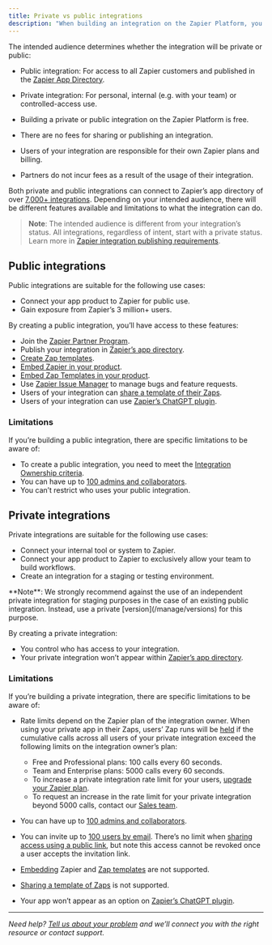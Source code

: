 ```yaml
---
title: Private vs public integrations
description: "When building an integration on the Zapier Platform, you must specify the intended audience."
---
```


The intended audience determines whether the integration will be private or public:

*   Public integration: For access to all Zapier customers and published in the [Zapier App Directory](https://zapier.com/apps).
*   Private integration: For personal, internal (e.g. with your team) or controlled-access use.

*   Building a private or public integration on the Zapier Platform is free.
*   There are no fees for sharing or publishing an integration.
*   Users of your integration are responsible for their own Zapier plans and billing.
*   Partners do not incur fees as a result of the usage of their integration.

Both private and public integrations can connect to Zapier’s app directory of over [7,000+ integrations](https://zapier.com/apps). Depending on your intended audience, there will be different features available and limitations to what the integration can do.

> **Note**: The intended audience is different from your integration’s status. All integrations, regardless of intent, start with a private status. Learn more in [Zapier integration publishing requirements](/publish/integration-publishing-requirements).

## Public integrations

Public integrations are suitable for the following use cases:

*   Connect your app product to Zapier for public use.
*   Gain exposure from Zapier’s 3 million+ users.

By creating a public integration, you’ll have access to these features:

*   Join the [Zapier Partner Program](https://zapier.com/platform/partner-program).
*   Publish your integration in [Zapier’s app directory](https://zapier.com/apps).
*   [Create Zap templates](/publish/zap-templates).
*   [Embed Zapier in your product](https://platform.zapier.com/embed/overview).
*   [Embed Zap Templates in your product](https://platform.zapier.com/embed/zap-templates).
*   Use [Zapier Issue Manager](/manage/user-feedback#3-consider-zapier-issue-manager) to manage bugs and feature requests.
*   Users of your integration can [share a template of their Zaps](https://help.zapier.com/hc/en-us/articles/8496292155405-Share-a-copy-of-your-Zap).
*   Users of your integration can use [Zapier’s ChatGPT plugin](https://help.zapier.com/hc/en-us/articles/14058263394573).

### Limitations

If you’re building a public integration, there are specific limitations to be aware of:

*   To create a public integration, you need to meet the [Integration Ownership criteria](/publish/integration-publishing-requirements#21-integration-ownership).
*   You can have up to [100 admins and collaborators](/manage/add-team).
*   You can’t restrict who uses your public integration.

## Private integrations

Private integrations are suitable for the following use cases:

*   Connect your internal tool or system to Zapier.
*   Connect your app product to Zapier to exclusively allow your team to build workflows.
*   Create an integration for a staging or testing environment.

<Info>
  **Note**: We strongly recommend against the use of an independent private integration for staging purposes in the case of an existing public integration. Instead, use a private [version](/manage/versions) for this purpose.
</Info>

By creating a private integration:

*   You control who has access to your integration.
*   Your private integration won’t appear within [Zapier’s app directory](https://zapier.com/apps).

### Limitations

If you’re building a private integration, there are specific limitations to be aware of:

*   Rate limits depend on the Zapier plan of the integration owner. When using your private app in their Zaps, users’ Zap runs will be [held](https://help.zapier.com/hc/en-us/articles/8496291148685-View-and-manage-your-Zap-history) if the cumulative calls across all users of your private integration exceed the following limits on the integration owner’s plan:

    *   Free and Professional plans: 100 calls every 60 seconds.
    *   Team and Enterprise plans: 5000 calls every 60 seconds.
    *   To increase a private integration rate limit for your users, [upgrade your Zapier plan](https://help.zapier.com/hc/en-us/articles/8496277302157-Change-or-cancel-your-Zapier-plan).
    *   To request an increase in the rate limit for your private integration beyond 5000 calls, contact our [Sales team](https://zapier.com/l/contact-sales).
*   You can have up to [100 admins and collaborators](/manage/add-team).
*   You can invite up to [100 users by email](/manage/sharing#2-invite-users-by-email). There’s no limit when [sharing access using a public link](/manage/sharing#1-invite-users-with-a-public-link), but note this access cannot be revoked once a user accepts the invitation link.
*   [Embedding](https://platform.zapier.com/embed/overview) Zapier and [Zap templates](/publish/zap-templates) are not supported.
*   [Sharing a template of Zaps](https://help.zapier.com/hc/en-us/articles/8496292155405-Share-a-copy-of-your-Zap) is not supported.
*   Your app won’t appear as an option on [Zapier’s ChatGPT plugin](https://help.zapier.com/hc/en-us/articles/14058263394573).
- - -

_Need help? [Tell us about your problem](https://developer.zapier.com/contact) and we’ll connect you with the right resource or contact support._
